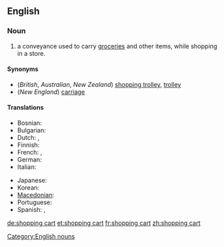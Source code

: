 ==English==

===Noun===
{{wikipedia}}
{{en-noun|sg=[[shopping]] [[cart]]}}

# {{US}} a conveyance used to carry [[groceries]] and other items, while shopping in a store.

====Synonyms====
*(''British'', ''Australian'', ''New Zealand'') [[shopping trolley]], [[trolley]]
*(''New England'') [[carriage]]

====Translations====
{{trans-top|conveyance used to carry items while shopping}}
* Bosnian: {{t|bs|kolica|f}}
* Bulgarian: {{t|bg|количка|f|tr=kоlíčka}}
* Dutch: {{t-|nl|winkelwagen|m}}, {{t-|nl|winkelwagentje|n}}
* Finnish: {{t|fi|ostoskärry}}
* French: {{t|fr|chariot de supermarché|m}},  {{t+|fr|caddie|m}}
* German: {{t+|de|Einkaufswagen|m}}
* Italian: {{t|it|carrello della spesa|m}}
{{trans-mid}}
* Japanese: {{t|ja|ショッピングカート|tr=shoppingu kāto}}
* Korean: {{t|ko|쇼핑 카트|tr=syoping kateu|sc=Hang}}
* [[Macedonian]]: {{t|mk|количка|f|tr=kólička}}
* Portuguese: {{t+|pt|carrinho de supermercado|m}}
* Spanish: {{t-|es|carrito|m}}, {{t|es|carretilla|f}} <!--"carretilla" only confirmed in El Salvador so far-->
{{trans-bottom}}

[[Category:English nouns]]

[[de:shopping cart]]
[[et:shopping cart]]
[[fr:shopping cart]]
[[zh:shopping cart]]